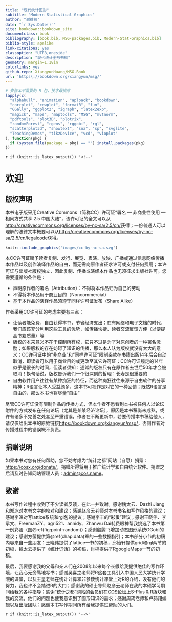 ```yaml
--- 
title: "现代统计图形"
subtitle: "Modern Statistical Graphics"
author: "谢益辉"
date: "`r Sys.Date()`"
site: bookdown::bookdown_site
documentclass: book
bibliography: [book.bib, MSG-packages.bib, Modern-Stat-Graphics.bib]
biblio-style: apalike
link-citations: yes
classoption: "UTF8,oneside"
description: "现代统计图形书稿"
geometry: margin=1.18in
colorlinks: yes
github-repo: XiangyunHuang/MSG-Book
url: 'https\://bookdown.org/xiangyun/msg/'
---
```


```r
# 安装本书需要的 R 包，按字母排序
lapply(c(
  "alphahull", "animation", "aplpack", "bookdown",
  "corrplot", "cowplot", "formatR", "fun",
  "GGally", "ggplot2", "igraph", "latex2exp",
  "magick", "maps", "maptools", "MSG", "mvtnorm",
  "pdftools", "plot3D", "plotrix",
  "randomForest", "rgeos", "rggobi", "rgl",
  "scatterplot3d", "showtext", "sna", "sp", "svglite",
  "TeachingDemos", "tikzDevice", "vcd", "vioplot"
), function(pkg) {
  if (system.file(package = pkg) == "") install.packages(pkg)
})
```

`r if (knitr::is_latex_output()) '<!--'` 

# 欢迎 {#welcome .unnumbered}

## 版权声明 {#copyright .unnumbered}

本书电子版采用Creative Commons（简称CC）许可证“署名 --- 非商业性使用 --- 相同方式共享 2.5 中国大陆”，该许可证的全文可以从<http://creativecommons.org/licenses/by-nc-sa/2.5/cn/>获得；一份普通人可以理解的法律文本概要可以从<http://creativecommons.org/licenses/by-nc-sa/2.5/cn/legalcode>获得。

```r
knitr::include_graphics('images/cc-by-nc-sa.svg')
```

本CC许可证赋予读者复制、发行、展览、表演、放映、广播或通过信息网络传播本作品以及创作演绎作品的自由，而无需向原作者征求许可或支付任何费用；本许可证与出版社版权独立，因此复制、传播或演绎本作品也无须征求出版社许可。您需要遵循的条件是：

- 声明原作者的署名（Attribution）：不得将本作品归为自己的劳动
- 不得将本作品用于商业目的（Noncommercial）
- 基于本作品的演绎作品须遵守同样许可证发布（Share Alike）

作者采用CC许可证的考虑主要有三点：

- 让读者能免费、自由获得本书，节省经济支出；在有网络和电子文档的时代，我们应该充分利用这些工具的优势，如传播快捷、读者交流反馈方便（以便提高书籍质量）等
- 版权的本来意义不在于控制所有权，它只不过是为了对原创者的一种署名激励；如果版权的存在妨碍了知识的传播，那么本人认为版权就没有太大的意义；CC许可证中的“非商业”和“同样许可证”限制条款在书籍出版14年后会自动取消，即读者可以用于商业目的或更改至其它许可证；CC许可证规定的14年似乎是很长的时间，但读者须知：通常的版权只有在原作者去世后50年才会被取消！换句话说，版权告诉我们一个很深刻的哲理：长寿是很重要的
- 自由软件用户往往有某种痴狂的特征，而这种痴狂往往来源于自由软件的分享精神；R语言让本人受益颇多，这本书可视作是对它的一种回馈；既然R语言是自由的，那么本书也将尽量“自由”

尽管CC许可证没有限制作品的传播方式，但本作者不愿看到本书被任何人以论坛附件的方式发布在任何论坛（尤其是某某经济论坛），原因是本书稿尚未成熟，或许有诸多不完善之处甚至严重错误，作者在不断更新中，若要传播本书稿给他人，请仅仅给出本书的原始链接<https://bookdown.org/xiangyun/msg/>，否则作者对传播过程中的错误概不负责。


## 捐赠说明 {#donate .unnumbered}

如果本书对您有任何帮助，您不妨考虑为“统计之都”网站（自愿）捐赠：<https://cosx.org/donate/>，捐赠所得将用于推广统计学和自由统计软件。捐赠之后请及时告知网站管理人员：[admin@cos.name](mailto:admin@cos.name)。


## 致谢 {#acknowledgement .unnumbered}

本书写作过程中收到了不少读者反馈，在此一并致谢。感谢魏太云、Dazhi Jiang和郑冰对本书文字的校对和建议；感谢赵彦云老师对本书书名和写作风格的建议；感谢李皞对写lattice系统和rgl包的提议；感谢李丰的“彩蛋”建议；感谢王晓伟、李承文、FreemanZY、agri521、annidy、Zhanwu
Dai耗费眼神帮我挑选了本书第一例彩蛋（图\@ref(fig:point-random)）；感谢殷腾飞增加动态图形系统GGobi的建议；感谢方莹提供第\@ref(chap:data)章的一些数据指引；本书部分小节的初稿内容来自一些朋友：王晓伟提供了lattice一节的初稿，邱怡轩提供grid和rgl两节的初稿，魏太云提供了《统计词话》的初稿，肖楠提供了RgoogleMaps一节的初稿。

最后，我要感谢我的父母和亲人们在2008年以来每个长假给我提供绝佳的写作环境，让我心无旁骛地写书；感谢吴喜之老师将R这套工具引入中国人民大学统计学院的课堂，以及王星老师在统计计算和非参数统计课堂上对R的介绍，没有他们的努力，我也许不会踏进R的大门；感谢我的硕士导师赵彦云老师在我的本硕学习期间给我的各种指导；感谢“统计之都”网站的会员们在[COS论坛](https://d.cosx.org/)上S-Plus
\& R版块和我的交流，他们的问题也使我意识到了图形知识的需求；感谢周筠老师和卢鸫翔编辑以及出版团队；感谢本书写作期间所有给我提供过帮助的人们。

`r if (knitr::is_latex_output()) '-->'`
